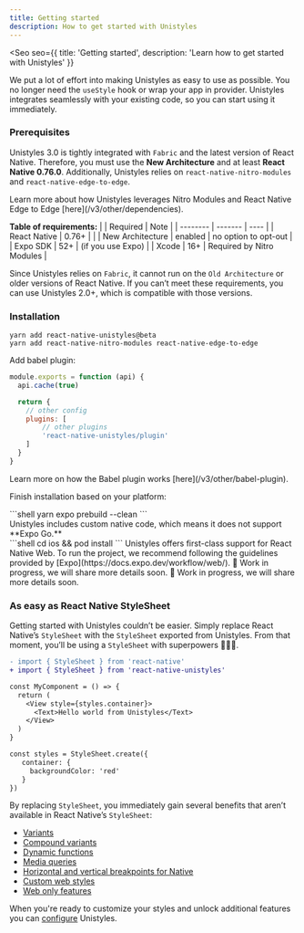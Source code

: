 ```yaml
---
title: Getting started
description: How to get started with Unistyles
---
```



<Seo
    seo={{
        title: 'Getting started',
        description: 'Learn how to get started with Unistyles'
    }}
>

We put a lot of effort into making Unistyles as easy to use as possible. You no longer need the `useStyle` hook or wrap your app in provider. Unistyles integrates seamlessly with your existing code, so you can start using it immediately.

### Prerequisites

Unistyles 3.0 is tightly integrated with `Fabric` and the latest version of React Native. Therefore, you must use the **New Architecture** and at least **React Native 0.76.0**. Additionally, Unistyles relies on `react-native-nitro-modules` and `react-native-edge-to-edge`.

<Aside>Learn more about how Unistyles leverages Nitro Modules and React Native Edge to Edge [here](/v3/other/dependencies).</Aside>

**Table of requirements:**
|  | Required | Note |
| -------- | ------- | ---- |
| React Native | 0.76+     |     |
| New Architecture    | enabled     | no option to opt-out   |
| Expo SDK    | 52+     | (if you use Expo)    |
| Xcode    | 16+     | Required by Nitro Modules    |

Since Unistyles relies on `Fabric`, it cannot run on the `Old Architecture` or older versions of React Native. If you can’t meet these requirements, you can use Unistyles 2.0+, which is compatible with those versions.

### Installation

```shell title="Install Unistyles and its dependencies"
yarn add react-native-unistyles@beta
yarn add react-native-nitro-modules react-native-edge-to-edge
```

Add babel plugin:

```js title="babel.config.js"
module.exports = function (api) {
  api.cache(true)

  return {
    // other config
    plugins: [
        // other plugins
        'react-native-unistyles/plugin'
    ]
  }
}
```
<Aside>Learn more on how the Babel plugin works [here](/v3/other/babel-plugin).</Aside>

Finish installation based on your platform:

<Tabs>
  <TabItem label="Expo">
    ```shell
    yarn expo prebuild --clean
    ```
    <Aside type="caution" title="Dev client only">
      Unistyles includes custom native code, which means it does not support **Expo Go.**
    </Aside>
  </TabItem>
  <TabItem label="React Native">
    ```shell
    cd ios && pod install
    ```
  </TabItem>
  <TabItem label="React Native Web">
    Unistyles offers first-class support for React Native Web. To run the project, we recommend following the guidelines provided by [Expo](https://docs.expo.dev/workflow/web/).
  </TabItem>
  <TabItem label="Custom Web">
      🚧 Work in progress, we will share more details soon.
    </TabItem>
  <TabItem label="SSR">
    🚧 Work in progress, we will share more details soon.
  </TabItem>
</Tabs>

### As easy as React Native StyleSheet

Getting started with Unistyles couldn’t be easier. Simply replace React Native’s `StyleSheet` with the `StyleSheet` exported from Unistyles. From that moment, you’ll be using a `StyleSheet` with superpowers 🦸🏼‍♂️.

```diff lang="tsx" title="Example.tsx"
- import { StyleSheet } from 'react-native'
+ import { StyleSheet } from 'react-native-unistyles'

const MyComponent = () => {
  return (
    <View style={styles.container}>
      <Text>Hello world from Unistyles</Text>
    </View>
  )
}

const styles = StyleSheet.create({
   container: {
     backgroundColor: 'red'
   }
})
```

By replacing `StyleSheet`, you immediately gain several benefits that aren’t available in React Native’s `StyleSheet`:

- [Variants](/v3/references/variants)
- [Compound variants](/v3/references/compound-variants)
- [Dynamic functions](/v3/references/dynamic-functions)
- [Media queries](/v3/references/media-queries)
- [Horizontal and vertical breakpoints for Native](/v3/references/breakpoints#built-in-breakpoints-landscape-and-portrait)
- [Custom web styles](/v3/references/web-styles)
- [Web only features](/v3/references/web-only)

When you're ready to customize your styles and unlock additional features you can [configure](/v3/start/configuration) Unistyles.

</Seo>
